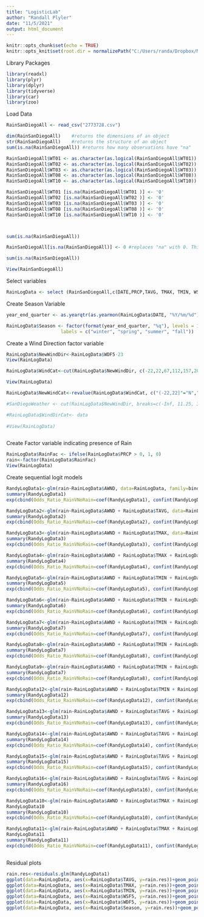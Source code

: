```yaml
---
title: "LogisticLab"
author: "Randall Plyler"
date: "11/5/2021"
output: html_document
---
```


```r
knitr::opts_chunk$set(echo = TRUE)
knitr::opts_knit$set(root.dir = normalizePath("C:/Users/randa/Dropbox/Masters/Autumn/TBANLT 540 Applied Regression Analysis/Logistic Regression Lab"))
```

Library Packages

```r


library(readxl)
library(plyr)
library(dplyr)
library(tidyverse)
library(car)
library(zoo)
```

Load Data

```r
RainSanDiegoAll <- read_csv("2773728.csv")
```

```r

dim(RainSanDiegoAll)    #returns the dimensions of an object
str(RainSanDiegoAll)    #returns the structure of an object
sum(is.na(RainSanDiegoAll)) #returns how many observations have "na"

RainSanDiegoAll$WT01 <- as.character(as.logical(RainSanDiegoAll$WT01))
RainSanDiegoAll$WT02 <- as.character(as.logical(RainSanDiegoAll$WT02))
RainSanDiegoAll$WT03 <- as.character(as.logical(RainSanDiegoAll$WT03))
RainSanDiegoAll$WT08 <- as.character(as.logical(RainSanDiegoAll$WT08))
RainSanDiegoAll$WT10 <- as.character(as.logical(RainSanDiegoAll$WT10))

RainSanDiegoAll$WT01 [is.na(RainSanDiegoAll$WT01 )] <- '0' 
RainSanDiegoAll$WT02 [is.na(RainSanDiegoAll$WT02 )] <- '0' 
RainSanDiegoAll$WT03 [is.na(RainSanDiegoAll$WT03 )] <- '0' 
RainSanDiegoAll$WT08 [is.na(RainSanDiegoAll$WT08 )] <- '0'
RainSanDiegoAll$WT10 [is.na(RainSanDiegoAll$WT10 )] <- '0' 



sum(is.na(RainSanDiegoAll))

RainSanDiegoAll[is.na(RainSanDiegoAll)] <- 0 #replaces "na" with 0. This is a choice, statistically, but you can't run the regression without it

sum(is.na(RainSanDiegoAll))

View(RainSanDiegoAll)

```

Select variables

```r
RainLogData <- select (RainSanDiegoAll,c(DATE,PRCP,TAVG, TMAX, TMIN, WSF5, WDF5, AWND, WT01, WT02, WT03, WT08, WT10))

```


Create Season Variable

```r

year_end_quarter <- as.yearqtr(as.yearmon(RainLogData$DATE, "%Y/%m/%d") + 1/12)

RainLogData$Season <- factor(format(year_end_quarter, "%q"), levels = 1:4, 
                    labels = c("winter", "spring", "summer", "fall"))


```


Create a Wind Direction factor variable


```r
RainLogData$NewWindDir<-RainLogData$WDF5-23
View(RainLogData)

RainLogData$WindCat<-cut(RainLogData$NewWindDir, c(-22,22,67,112,157,202,247,292,337))

View(RainLogData)

RainLogData$NewWindCat<-revalue(RainLogData$WindCat, c("(-22,22]"="N","(22,67]"="NE","(67,112]"="E","(112,157]"="SE","(157,202]"="S","(202,247]"="SW","(247,292]"="W","(292,337]"="NW" ))

#SanDiegoWeather <- cut(RainLogData$NewWindDir, breaks=c(-Inf, 11.25, 33.75, 56.25, 78.75, 101.25, 123.75, 146.25, 168.75, 191.25, 213.75, 236.25, 258.75, 281.25, 303.75, 326.25, 348.75, Inf), labels = c("N", "NNE", "NE", "ENE", "E", "ESE", "SE", "SSE", "S", "SSW", "SW", "WSW", "W", "WNW", "NW", "NNW", "N"), right=FALSE)

#RainLogData$WindDirCat<- data
                       
#View(RainLogData)



```

Create Factor variable indicating presence of Rain

```r

RainLogData$RainFac <- ifelse(RainLogData$PRCP > 0, 1, 0)
rain<-factor(RainLogData$RainFac)
View(RainLogData)

```


Create sequential logit models

```r


RandyLogData1<-glm(rain~RainLogData$AWND, data=RainLogData, family=binomial)
summary(RandyLogData1)
exp(cbind(Odds_Ratio_RainVNoRain=coef(RandyLogData1), confint(RandyLogData1)))

RandyLogData2<-glm(rain~RainLogData$AWND + RainLogData$TAVG, data=RainLogData, family=binomial)
summary(RandyLogData2)
exp(cbind(Odds_Ratio_RainVNoRain=coef(RandyLogData2), confint(RandyLogData2)))

RandyLogData3<-glm(rain~RainLogData$AWND + RainLogData$TMAX, data=RainLogData, family=binomial)
summary(RandyLogData3)
exp(cbind(Odds_Ratio_RainVNoRain=coef(RandyLogData3), confint(RandyLogData3)))

RandyLogData4<-glm(rain~RainLogData$AWND + RainLogData$TMAX + RainLogData$TMIN, data=RainLogData, family=binomial)
summary(RandyLogData4)
exp(cbind(Odds_Ratio_RainVNoRain=coef(RandyLogData4), confint(RandyLogData4)))

RandyLogData5<-glm(rain~RainLogData$AWND + RainLogData$TMIN + RainLogData$WDF5, data=RainLogData, family=binomial)
summary(RandyLogData5)
exp(cbind(Odds_Ratio_RainVNoRain=coef(RandyLogData5), confint(RandyLogData5)))

RandyLogData6<-glm(rain~RainLogData$AWND + RainLogData$TMIN + RainLogData$WDF5 + RainLogData$WSF5, data=RainLogData, family=binomial)
summary(RandyLogData6)
exp(cbind(Odds_Ratio_RainVNoRain=coef(RandyLogData6), confint(RandyLogData6)))

RandyLogData7<-glm(rain~RainLogData$AWND + RainLogData$TMIN + RainLogData$WDF5 + RainLogData$WSF5 + RainLogData$Season, data=RainLogData, family=binomial)
summary(RandyLogData7)
exp(cbind(Odds_Ratio_RainVNoRain=coef(RandyLogData7), confint(RandyLogData7)))

RandyLogData8<-glm(rain~RainLogData$AWND + RainLogData$TMIN + RainLogData$WDF5 + RainLogData$WSF5 + RainLogData$WT01, data=RainLogData, family=binomial)
summary(RandyLogData7)
exp(cbind(Odds_Ratio_RainVNoRain=coef(RandyLogData8), confint(RandyLogData8)))

RandyLogData9<-glm(rain~RainLogData$AWND + RainLogData$TMIN + RainLogData$WDF5 + RainLogData$WSF5, data=RainLogData, family=binomial)
summary(RandyLogData7)
exp(cbind(Odds_Ratio_RainVNoRain=coef(RandyLogData8), confint(RandyLogData8)))

RandyLogData12<-glm(rain~RainLogData$AWND + RainLogData$TMIN + RainLogData$WDF5 + RainLogData$WSF5 + RainLogData$WT01, data=RainLogData, family=binomial)
summary(RandyLogData12)
exp(cbind(Odds_Ratio_RainVNoRain=coef(RandyLogData12), confint(RandyLogData12)))

RandyLogData13<-glm(rain~RainLogData$AWND + RainLogData$TAVG + RainLogData$TMAX + RainLogData$TMIN + RainLogData$WDF5 + RainLogData$WSF5 + RainLogData$Season + RainLogData$WT01 + RainLogData$WT02, data=RainLogData, family=binomial)
summary(RandyLogData13)
exp(cbind(Odds_Ratio_RainVNoRain=coef(RandyLogData13), confint(RandyLogData13)))

RandyLogData14<-glm(rain~RainLogData$AWND + RainLogData$TAVG + RainLogData$TMAX + RainLogData$TMIN + RainLogData$WDF5 + RainLogData$WSF5 + RainLogData$Season + RainLogData$WT01 + RainLogData$WT02 + RainLogData$WT03, data=RainLogData, family=binomial)
summary(RandyLogData14)
exp(cbind(Odds_Ratio_RainVNoRain=coef(RandyLogData14), confint(RandyLogData14)))

RandyLogData15<-glm(rain~RainLogData$AWND + RainLogData$TAVG + RainLogData$TMAX + RainLogData$TMIN + RainLogData$WDF5 + RainLogData$WSF5 + RainLogData$Season + RainLogData$WT01 + RainLogData$WT02 + RainLogData$WT03 + RainLogData$WT08, data=RainLogData, family=binomial)
summary(RandyLogData15)
exp(cbind(Odds_Ratio_RainVNoRain=coef(RandyLogData15), confint(RandyLogData15)))

RandyLogData16<-glm(rain~RainLogData$AWND + RainLogData$TAVG + RainLogData$TMAX + RainLogData$TMIN + RainLogData$WDF5 + RainLogData$WSF5 + RainLogData$Season + RainLogData$WT01 + RainLogData$WT02 + RainLogData$WT03 + RainLogData$WT08 + RainLogData$WT10, data=RainLogData, family=binomial)
summary(RandyLogData16)
exp(cbind(Odds_Ratio_RainVNoRain=coef(RandyLogData16), confint(RandyLogData16)))

RandyLogData10<-glm(rain~RainLogData$AWND + RainLogData$TMAX + RainLogData$TMIN + RainLogData$WSF5 + RainLogData$Season + RainLogData$WT01+ RainLogData$WT02, data=RainLogData, family=binomial)
RandyLogData10
summary(RandyLogData10)
exp(cbind(Odds_Ratio_RainVNoRain=coef(RandyLogData10), confint(RandyLogData10)))

RandyLogData11<-glm(rain~RainLogData$AWND + RainLogData$TMAX + RainLogData$TMIN + RainLogData$WSF5 + RainLogData$Season + RainLogData$WT01 + RainLogData$WT02 + RainLogData$WT03, data=RainLogData, family=binomial)
RandyLogData11
summary(RandyLogData11)
exp(cbind(Odds_Ratio_RainVNoRain=coef(RandyLogData11), confint(RandyLogData11)))



```

Residual plots

```r
rain.res<-residuals.glm(RandyLogData1)
ggplot(data=RainLogData, aes(x=RainLogData$TAVG, y=rain.res))+geom_point()
ggplot(data=RainLogData, aes(x=RainLogData$TMAX, y=rain.res))+geom_point()
ggplot(data=RainLogData, aes(x=RainLogData$TMIN, y=rain.res))+geom_point()
ggplot(data=RainLogData, aes(x=RainLogData$WSF5, y=rain.res))+geom_point()
ggplot(data=RainLogData, aes(x=RainLogData$WDF5, y=rain.res))+geom_point()
ggplot(data=RainLogData, aes(x=RainLogData$Season, y=rain.res))+geom_point()

```

